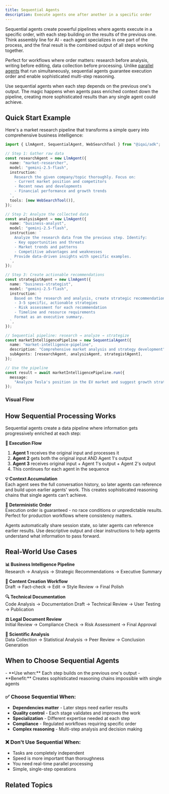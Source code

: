 ```yaml
---
title: Sequential Agents
description: Execute agents one after another in a specific order
---
```



Sequential agents create powerful pipelines where agents execute in a specific order, with each step building on the results of the previous one. Think assembly line for AI - each agent specializes in one part of the process, and the final result is the combined output of all steps working together.

Perfect for workflows where order matters: research before analysis, writing before editing, data collection before processing. Unlike [parallel agents](/docs/framework/agents/workflow-agents/parallel-agents) that run simultaneously, sequential agents guarantee execution order and enable sophisticated multi-step reasoning.

<Callout type="info" title="When Order Matters">
  Use sequential agents when each step depends on the previous one's output. The
  magic happens when agents pass enriched context down the pipeline, creating
  more sophisticated results than any single agent could achieve.
</Callout>

## Quick Start Example

Here's a market research pipeline that transforms a simple query into comprehensive business intelligence:

```typescript
import { LlmAgent, SequentialAgent, WebSearchTool } from "@iqai/adk";

// Step 1: Gather raw data
const researchAgent = new LlmAgent({
  name: "market-researcher",
  model: "gemini-2.5-flash",
  instruction: `
    Research the given company/topic thoroughly. Focus on:
    - Current market position and competitors
    - Recent news and developments
    - Financial performance and growth trends
  `,
  tools: [new WebSearchTool()],
});

// Step 2: Analyze the collected data
const analysisAgent = new LlmAgent({
  name: "business-analyst",
  model: "gemini-2.5-flash",
  instruction: `
    Analyze the research data from the previous step. Identify:
    - Key opportunities and threats
    - Market trends and patterns
    - Competitive advantages and weaknesses
    Provide data-driven insights with specific examples.
  `,
});

// Step 3: Create actionable recommendations
const strategistAgent = new LlmAgent({
  name: "business-strategist",
  model: "gemini-2.5-flash",
  instruction: `
    Based on the research and analysis, create strategic recommendations:
    - 3-5 specific, actionable strategies
    - Risk assessment for each recommendation
    - Timeline and resource requirements
    Format as an executive summary.
  `,
});

// Sequential pipeline: research → analyze → strategize
const marketIntelligencePipeline = new SequentialAgent({
  name: "market-intelligence-pipeline",
  description: "Comprehensive market analysis and strategy development",
  subAgents: [researchAgent, analysisAgent, strategistAgent],
});

// Use the pipeline
const result = await marketIntelligencePipeline.run({
  message:
    "Analyze Tesla's position in the EV market and suggest growth strategies",
});
```

### Visual Flow

<Mermaid
  chart="
flowchart TD
  U[User Query] --> S[SequentialAgent]
  S --> R[Research Agent]
  R --> A[Analysis Agent]
  A --> T[Strategist Agent]
  R -. market data .-> S
  A -. insights + data .-> S
  T -. strategy + insights + data .-> S
"
/>

## How Sequential Processing Works

Sequential agents create a data pipeline where information gets progressively enriched at each step:

**🔄 Execution Flow**

1. **Agent 1** receives the original input and processes it
2. **Agent 2** gets both the original input AND Agent 1's output
3. **Agent 3** receives original input + Agent 1's output + Agent 2's output
4. This continues for each agent in the sequence

**💡 Context Accumulation**  
Each agent sees the full conversation history, so later agents can reference and build upon earlier agents' work. This creates sophisticated reasoning chains that single agents can't achieve.

**🎯 Deterministic Order**  
Execution order is guaranteed - no race conditions or unpredictable results. Perfect for production workflows where consistency matters.

<Callout type="info" title="Data Flow Between Agents">
  Agents automatically share session state, so later agents can reference
  earlier results. Use descriptive output and clear instructions to help agents understand what information to pass forward.
</Callout>

## Real-World Use Cases

**📊 Business Intelligence Pipeline**  
Research → Analysis → Strategic Recommendations → Executive Summary

**📝 Content Creation Workflow**  
Draft → Fact-check → Edit → Style Review → Final Polish

**🔍 Technical Documentation**  
Code Analysis → Documentation Draft → Technical Review → User Testing → Publication

**⚖️ Legal Document Review**  
Initial Review → Compliance Check → Risk Assessment → Final Approval

**🧪 Scientific Analysis**  
Data Collection → Statistical Analysis → Peer Review → Conclusion Generation

## When to Choose Sequential Agents

<Callout type="success" title="Perfect For Sequential Processing">
  - **Use when:** Each step builds on the previous one's output
  - **Benefit:** Creates sophisticated reasoning chains impossible with single agents
</Callout>

### ✅ Choose Sequential When:

- **Dependencies matter** - Later steps need earlier results
- **Quality control** - Each stage validates and improves the work
- **Specialization** - Different expertise needed at each step
- **Compliance** - Regulated workflows requiring specific order
- **Complex reasoning** - Multi-step analysis and decision making

### ❌ Don't Use Sequential When:

- Tasks are completely independent
- Speed is more important than thoroughness
- You need real-time parallel processing
- Simple, single-step operations

## Related Topics

<Cards>
  <Card
    title="⚡ Parallel Agents"
    description="Run multiple agents simultaneously for faster processing"
    href="/docs/framework/agents/workflow-agents/parallel-agents"
  />

<Card
  title="🔄 Loop Agents"
  description="Iterative processing with retry logic and refinement"
  href="/docs/framework/agents/workflow-agents/loop-agents"
/>

  <Card
    title="🏗️ Agent Builder"
    description="Fluent API for creating sequential workflows quickly"
    href="/docs/framework/agents/agent-builder"
  />
  
  <Card
    title="🤖 LLM Agents"
    description="Building blocks that power sequential workflows"
    href="/docs/framework/agents/llm-agents"
  />
</Cards>

